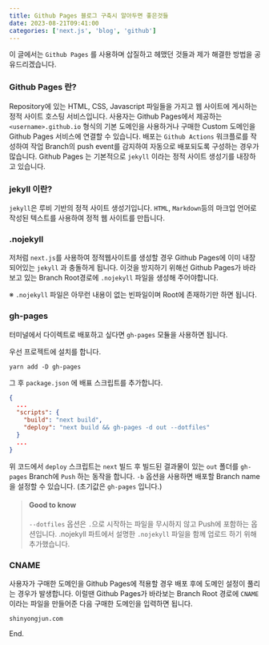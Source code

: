 ```yaml
---
title: Github Pages 블로그 구축시 알아두면 좋은것들
date: 2023-08-21T09:41:00
categories: ['next.js', 'blog', 'github']
---
```


이 글에서는 `Github Pages` 를 사용하며 삽질하고 헤맸던 것들과 제가 해결한 방법을 공유드리겠습니다.

### Github Pages 란?

Repository에 있는 HTML, CSS, Javascript 파일들을 가지고 웹 사이트에 게시하는 정적 사이트 호스팅 서비스입니다.
사용자는 Github Pages에서 제공하는 `<username>.github.io` 형식의 기본 도메인을 사용하거나 구매한 Custom 도메인을 Github Pages 서비스에 연결할 수 있습니다.
배포는 `Github Actions` 워크플로를 작성하여 작업 Branch의 push event를 감지하여 자동으로 배포되도록 구성하는 경우가 많습니다.
Github Pages 는 기본적으로 `jekyll` 이라는 정적 사이트 생성기를 내장하고 있습니다.

### jekyll 이란?

`jekyll`은 루비 기반의 정적 사이트 생성기입니다. `HTML`, `Markdown`등의 마크업 언어로 작성된 텍스트를 사용하여 정적 웹 사이트를 만듭니다.

### .nojekyll

저처럼 `next.js`를 사용하여 정적웹사이트를 생성할 경우 Github Pages에 이미 내장되어있는 `jekyll` 과 충돌하게 됩니다.
이것을 방지하기 위해선 Github Pages가 바라보고 있는 Branch Root경로에 `.nojekyll` 파일을 생성해 주어야합니다.

※ `.nojekyll` 파일은 아무런 내용이 없는 빈파일이며 Root에 존재하기만 하면 됩니다.

### gh-pages

터미널에서 다이렉트로 배포하고 싶다면 `gh-pages` 모듈을 사용하면 됩니다.

우선 프로젝트에 설치를 합니다.

```
yarn add -D gh-pages
```

그 후 `package.json` 에 배표 스크립트를 추가합니다.

```json:package.json
{
  ...
  "scripts": {
    "build": "next build",
    "deploy": "next build && gh-pages -d out --dotfiles"
  }
  ...
}
```

위 코드에서 `deploy` 스크립트는 `next` 빌드 후 빌드된 결과물이 있는 `out` 폴더를 `gh-pages` Branch에 `Push` 하는 동작을 합니다.
`-b` 옵션을 사용하면 배포할 Branch name을 설정할 수 있습니다. (초기값은 `gh-pages` 입니다.)

> #### Good to know
>
> `--dotfiles` 옵션은 `.`으로 시작하는 파일을 무시하지 않고 Push에 포함하는 옵션입니다.
> .nojekyll 파트에서 설명한 `.nojekyll` 파일을 함께 업로드 하기 위해 추가했습니다.

### CNAME

사용자가 구매한 도메인을 Github Pages에 적용할 경우 배포 후에 도메인 설정이 풀리는 경우가 발생합니다.
이럴땐 Github Pages가 바라보는 Branch Root 경로에 `CNAME`이라는 파일을 만들어준 다음 구매한 도메인을 입력하면 됩니다.

```md:CNAME
shinyongjun.com
```

End.
